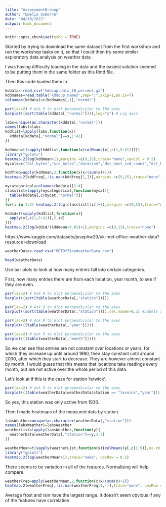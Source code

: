 ```yaml
---
title: "Assessment0-dump"
author: "Emelia Osborne"
date: "04/10/2022"
output: html_document
---
```


```r
knitr::opts_chunk$set(echo = TRUE)
```



Started by trying to download the same dataset from the first workshop and run the workshop tasks on it, so that I could then try some similar exploratory data analysis on weather data.

I was having difficulty loading in the data and the easiest solution seemed to be putting them in the same folder as this Rmd file.

Then this code loaded them in.

```r
kddata<-read.csv("kddcup.data_10_percent.gz")
kddnames=read.table("kddcup.names",sep=":",skip=1,as.is=T)
colnames(kddata)=c(kddnames[,1],"normal")
```
```r
par(las=2) # Ask R to plot perpendicular to the axes 
barplot((sort(table(kddata[,"normal"]))),log="y") # Log axis
```
```r
labs=unique(as.character(kddata[,"normal"]))
names(labs)=labs
kddlist=lapply(labs,function(x){
  kddata[kddata[,"normal"]==x,1:41]
})
```
```r
kddmean=t(sapply(kddlist,function(x)colMeans(x[,c(1,5:41)])))
library("gplots")
heatmap.2(log(kddmean+1),margins =c(9,15),trace="none",cexCol = 0.5)
mycols=c("dst_bytes","src_bytes","duration","dst_host_svd_count","dst_host_count","srv_count","count")
```
```r
kddfreq=apply(kddmean,2,function(x)x/(sum(x)+1))
heatmap.2(kddfreq[,!is.nan(kddfreq[1,])],margins =c(9,15),trace="none",cexCol = 0.5)
```
```r
mycategorical=colnames(kddata)[2:4]
classlist=lapply(mycategorical,function(mycat){
  table(kddata[,c(mycat,"normal")])
})
for(i in 1:3) heatmap.2(log(classlist[[i]]+1),margins =c(9,15),trace="none",main=mycategorical[i])
```
```r
kddsd=t(sapply(kddlist,function(x){
  apply(x[,c(1,5:41)],2,sd)
}))
heatmap.2(log(kddsd/(kddmean+0.01)+1),margins =c(9,15),trace="none")
```

https://www.kaggle.com/datasets/josephw20/uk-met-office-weather-data?resource=download

```r
weatherData<-read.csv("METOfficeWeatherData.csv")
```

```r
head(weatherData)
```

Use bar plots to look at how many entries fall into certain categories.

First, how many entries there are from each location, year month, to see if they are even.
```r
par(las=2) # Ask R to plot perpendicular to the axes
barplot((sort(table(weatherData[,"station"])))) 
```
```r
par(las=2) # Ask R to plot perpendicular to the axes
barplot((sort(table(weatherData[,"station"]))),cex.names=0.5) #Labels smaller font so can see them all.
```

```r
par(las=2) # Ask R to plot perpendicular to the axes
barplot(((table(weatherData[,"year"]))))
```

```r
par(las=2) # Ask R to plot perpendicular to the axes
barplot(((table(weatherData[,"month"]))))
```


So we can see that entries are not constant over locations or years, for which they increase up until around 1980, then stay constant until around 2000, after which they start to decrease. They are however almost constant by month. I would guess that this means that locations take readings every month, but are not active over the whole period of this data.

Let's look at if this is the case for station 'lerwick'.

```r
par(las=2) # Ask R to plot perpendicular to the axes
barplot(((table(weatherData[weatherData$station == "lerwick","year"]))))
```
So yes, this station was only active from 1930.

Then I made heatmaps of the measured data by station.

```r
labsWeather=unique(as.character(weatherData[,"station"]))
names(labsWeather)=labsWeather
weatherList=lapply(labsWeather,function(y){
  weatherData[weatherData[,"station"]==y,3:7]
})
```
```r
weatherMean=t(sapply(weatherList,function(y){colMeans(y[,c(1:5)],na.rm = TRUE)}))
library("gplots")
heatmap.2(log(weatherMean+1),trace="none", cexRow = 0.1)
```
There seems to be variation in all of the features. Normalising will help compare.
```r
weatherFreq=apply(weatherMean,2,function(x)x/(sum(x)+1))
heatmap.2(weatherFreq[,!is.nan(weatherFreq[1,])],trace="none", cexRow = 0.1)
```

Average frost and rain have the largest range. It doesn't seem obvious if any of the features have correlation.